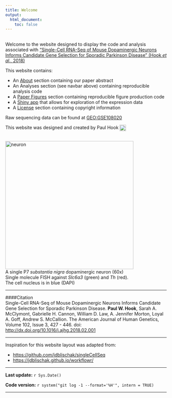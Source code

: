 ```yaml
---
title: Welcome
output:
  html_document:
    toc: false
---
```



<div class="row">

<div class="col-md-7 text-left">
<br/>
Welcome to the website designed to display the code and analysis associated with <a href="http://dx.doi.org/10.1016/j.ajhg.2018.02.001" target="_blank">"Single-Cell RNA-Seq of Mouse Dopaminergic Neurons Informs Candidate Gene Selection for Sporadic Parkinson Disease" (Hook _et al_., 2018)</a>

This website contains:

* An [About](about.html) section containing our paper abstract   
* An Analyses section (see navbar above) containing reproducible analysis code  
* A [Paper Figures](paper-figures.html) section containing reproducible figure production code  
* A [Shiny app](shiny-link.html) that allows for exploration of the expression data  
* A [License](license.html) section containing copyright information  

Raw sequencing data can be found at <a href="https://www.ncbi.nlm.nih.gov/geo/query/acc.cgi?acc=GSE108020" target="_blank">GEO:GSE108020</a>

This website was designed and created by Paul Hook [<img src="twitter-bird.png" alt="twitter" style="width:20px;" align = "top"/>](https://twitter.com/paul_hook_hugen)

</div>

<div class="col-md-5 text-center">
<br/>
<img src="Composite-Ldb2-22-SN.png" alt="neuron" style="width:400px;" align = "top"/>
<figcaption> A single P7 <i>substantia nigra</i> dopaminergic neuron (60x)</figcaption>
<figcaption> Single molecule FISH against <i>Slc6a3</i> (green) and <i>Th</i> (red).</figcaption>
<figcaption>The cell nucleus is in blue (DAPI)</figcaption>
</div>
</div>

***
####Citation  
Single-Cell RNA-Seq of Mouse Dopaminergic Neurons Informs Candidate Gene Selection for Sporadic Parkinson Disease. **Paul W. Hook**, Sarah A. McClymont, Gabrielle H. Cannon, William D. Law, A. Jennifer Morton, Loyal A. Goff, Andrew S. McCallion. The American Journal of Human Genetics, Volume 102, Issue 3, 427 - 446. doi: <a href="http://dx.doi.org/10.1016/j.ajhg.2018.02.001" target="_blank">http://dx.doi.org/10.1016/j.ajhg.2018.02.001</a>

***

Inspiration for this website layout was adapted from: 

* <a href="https://github.com/jdblischak/singleCellSeq" target="_blank">https://github.com/jdblischak/singleCellSeq</a>
* <a href="https://jdblischak.github.io/workflowr/" target="_blank">https://jdblischak.github.io/workflowr/</a>

***

**Last update:** `r Sys.Date()`

**Code version:** `r system("git log -1 --format='%H'", intern = TRUE)`

***
